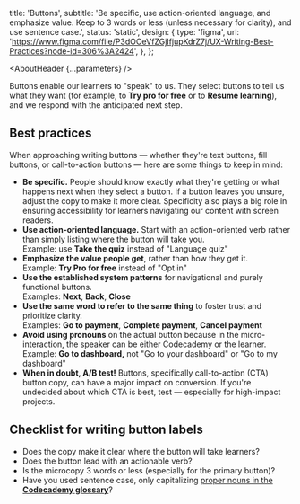 

  title: 'Buttons',
  subtitle:
    'Be specific, use action-oriented language, and emphasize value. Keep to 3 words or less (unless necessary for clarity), and use sentence case.',
  status: 'static',
  design: {
    type: 'figma',
    url: 'https://www.figma.com/file/P3dOOeVfZGjIfjupKdrZ7j/UX-Writing-Best-Practices?node-id=306%3A2424',
  },
};

<Meta title="UX Writing/Component guidelines/Buttons" />

<AboutHeader {...parameters} />

Buttons enable our learners to "speak" to us. They select buttons to tell us what they want (for example, to **Try pro for free** or to **Resume learning**), and we respond with the anticipated next step.

## Best practices

When approaching writing buttons — whether they're text buttons, fill buttons, or call-to-action buttons — here are some things to keep in mind:

- **Be specific.** People should know exactly what they're getting or what happens next when they select a button. If a button leaves you unsure, adjust the copy to make it more clear. Specificity also plays a big role in ensuring accessibility for learners navigating our content with screen readers.
- **Use action-oriented language.** Start with an action-oriented verb rather than simply listing where the button will take you.\
  Example: use **Take the quiz** instead of "Language quiz"
- **Emphasize the value people get**, rather than how they get it.\
  Example: **Try Pro for free** instead of "Opt in"
- **Use the established system patterns** for navigational and purely functional buttons.\
  Examples: **Next**, **Back**, **Close**
- **Use the same word to refer to the same thing** to foster trust and prioritize clarity.\
  Examples: **Go to payment**, **Complete payment**, **Cancel payment**
- **Avoid using pronouns** on the actual button because in the micro-interaction, the speaker can be either Codecademy or the learner.\
  Example: **Go to dashboard,** not "Go to your dashboard" or "Go to my dashboard"
- **When in doubt, A/B test!** Buttons, specifically call-to-action (CTA) button copy, can have a major impact on conversion. If you're undecided about which CTA is best, test — especially for high-impact projects.

## Checklist for writing button labels

- Does the copy make it clear where the button will take learners?
- Does the button lead with an actionable verb?
- Is the microcopy 3 words or less (especially for the primary button)?
- Have you used sentence case, only capitalizing [proper nouns in the **Codecademy glossary**](https://skillsoftdev.atlassian.net/wiki/spaces/UXW/database/4447175693?savedViewId=9b4c57a9-0cfb-42b0-97c5-08a87e8a2c84)?
